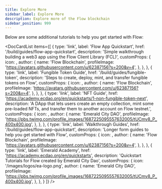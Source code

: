 ```yaml
---
title: Explore More
sidebar_label: Explore More
description: Explore more of the Flow blockchain
sidebar_position: 999
---
```




Below are some additional tutorials to help you get started with Flow:

<DocCardList items={[
  {
    type: 'link',
    label: 'Flow App Quickstart',
    href: '/build/guides/flow-app-quickstart',
    description: 'Simple walkthrough building a web3 app using the Flow Client Library (FCL)',
    customProps: {
      icon: <FontAwesomeIcon icon={faWindowMaximize} className="h-16" />,
      author: {
        name: 'Flow Blockchain',
        profileImage:
          'https://avatars.githubusercontent.com/u/62387156?s=200&v=4',
      },
    },
  },
  {
    type: 'link',
    label: 'Fungible Token Guide',
    href: '/build/guides/fungible-token',
    description: 'Steps to create, deploy, mint, and transfer fungible tokens on Flow',
    customProps: {
      icon: <FontAwesomeIcon icon={faCoins} className="h-16" />,
      author: {
        name: 'Flow Blockchain',
        profileImage:
          'https://avatars.githubusercontent.com/u/62387156?s=200&v=4',
      },
    },
  },
  {
    type: 'link',
    label: 'NFT Guide',
    href: 'https://academy.ecdao.org/en/quickstarts/1-non-fungible-token-next',
    description: 'A DApp that lets users create an empty collection, mint some pre-loaded NFTs, and transfer them to another account on Flow testnet.',
    customProps: {
      icon: <FontAwesomeIcon icon={faGem} className="h-16" />,
      author: {
        name: 'Emerald City DAO',
        profileImage:
          'https://pbs.twimg.com/profile_images/1687225095557632005/tUCmv8_P_400x400.jpg',
      },
    },
  },
  {
    type: 'link',
    label: 'Walkthrough Guides',
    href: '/build/guides/flow-app-quickstart',
    description: 'Longer form guides to help you get started with Flow',
    customProps: {
      icon: <FontAwesomeIcon icon={faBook} className="h-16" />,
      author: {
        name: 'Flow Blockchain',
        profileImage:
          'https://avatars.githubusercontent.com/u/62387156?s=200&v=4',
      },
    },
  },
  {
    type: 'link',
    label: 'Emerald Academy',
    href: 'https://academy.ecdao.org/en/quickstarts',
    description: 'Quickstart Tutorials for Flow created by Emerald City Dao',
    customProps: {
      icon: '/images/logos/ea-logo.png',
      author: {
        name: 'Emerald City DAO',
        profileImage:
          'https://pbs.twimg.com/profile_images/1687225095557632005/tUCmv8_P_400x400.jpg',
      },
    },
  }
]} />
